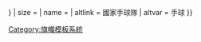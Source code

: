 {{country data {{{1}}}
| flagbig/core
| variant = {{{variant|{{{2|}}}}}}
| size = {{{size|}}}
| name = {{{name|}}}
| altlink = 國家手球隊
| altvar = 手球
}}<noinclude>{{documentation}}
[[Category:旗幟模板系統]]
</noinclude>